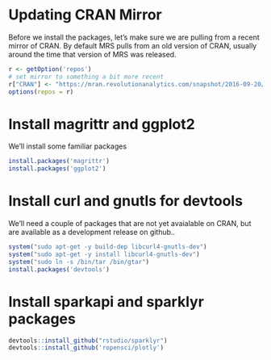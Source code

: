 # Updating CRAN Mirror

Before we install the packages, let's make sure we are pulling from a recent mirror of CRAN. By default MRS pulls from an old version of CRAN, usually around the time that version of MRS was released.

```r

r <- getOption('repos')
# set mirror to something a bit more recent
r["CRAN"] <- "https://mran.revolutionanalytics.com/snapshot/2016-09-20/"
options(repos = r)


```


# Install magrittr and ggplot2 

We'll install some familiar packages

```r

install.packages('magrittr')
install.packages('ggplot2')


```



# Install curl and gnutls for devtools

We'll need a couple of packages that are not yet avaialable on CRAN, but are available as a development release on github..

```r

system("sudo apt-get -y build-dep libcurl4-gnutls-dev")
system("sudo apt-get -y install libcurl4-gnutls-dev")
system("sudo ln -s /bin/tar /bin/gtar")
install.packages('devtools')


```



# Install sparkapi and sparklyr packages 

```r

devtools::install_github("rstudio/sparklyr")
devtools::install_github('ropensci/plotly')

```

